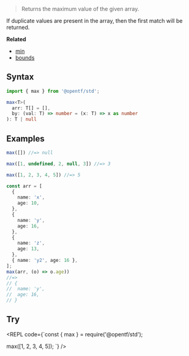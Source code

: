 
> Returns the maximum value of the given array.

<Callout type="info">
If duplicate values are present in the array, then the first match will be returned.
</Callout>

**Related**
- [min](/Array/min)
- [bounds](/Array/bounds)

## Syntax

```ts copy
import { max } from '@opentf/std';

max<T>(
  arr: T[] = [],
  by: (val: T) => number = (x: T) => x as number
): T | null
```

## Examples

```ts
max([]) //=> null

max([1, undefined, 2, null, 3]) //=> 3

max([1, 2, 3, 4, 5]) //=> 5

const arr = [
  {
    name: 'x',
    age: 10,
  },
  {
    name: 'y',
    age: 16,
  },
  {
    name: 'z',
    age: 13,
  },
  { name: 'y2', age: 16 },
];
max(arr, (o) => o.age))
//=> 
// {
//  name: 'y',
//  age: 16,
// }
```

## Try

<REPL code={`const { max } = require('@opentf/std');

max([1, 2, 3, 4, 5]);
`} />
